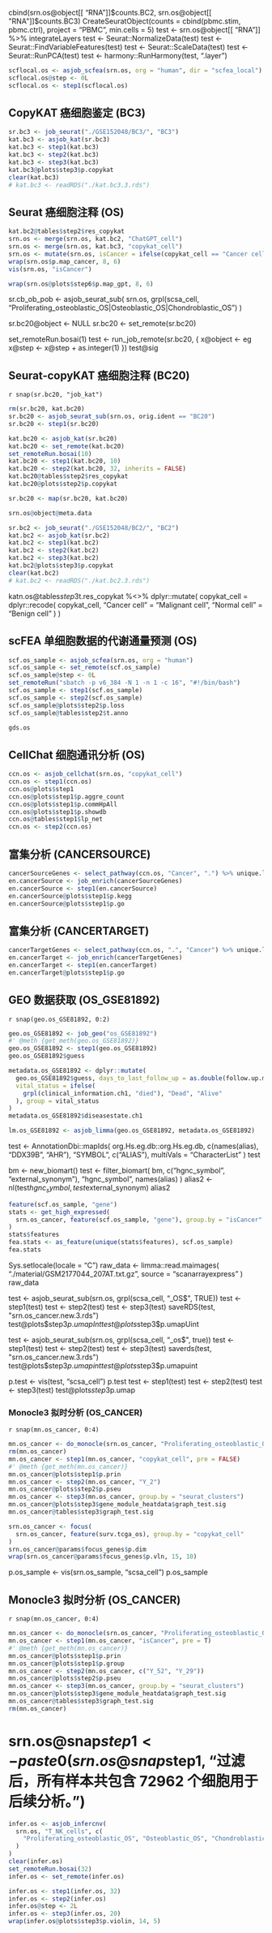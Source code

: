 cbind(srn.os@object[[ "RNA"]]$counts.BC2, srn.os@object[[ "RNA"]]$counts.BC3)
CreateSeuratObject(counts = cbind(pbmc.stim, pbmc.ctrl), project = "PBMC", min.cells = 5)
test <- srn.os@object[[ "RNA"]] %>% integrateLayers
test <- Seurat::NormalizeData(test)
test <- Seurat::FindVariableFeatures(test)
test <- Seurat::ScaleData(test)
test <- Seurat::RunPCA(test)
test <- harmony::RunHarmony(test, ".layer")


```r
scflocal.os <- asjob_scfea(srn.os, org = "human", dir = "scfea_local")
scflocal.os@step <- 0L
scflocal.os <- step1(scflocal.os)
```


## CopyKAT 癌细胞鉴定 (BC3)

```r
sr.bc3 <- job_seurat("./GSE152048/BC3/", "BC3")
kat.bc3 <- asjob_kat(sr.bc3)
kat.bc3 <- step1(kat.bc3)
kat.bc3 <- step2(kat.bc3)
kat.bc3 <- step3(kat.bc3)
kat.bc3@plots$step3$p.copykat
clear(kat.bc3)
# kat.bc3 <- readRDS("./kat.bc3.3.rds")
```

## Seurat 癌细胞注释 (OS)

```r
kat.bc2@tables$step2$res_copykat
srn.os <- merge(srn.os, kat.bc2, "ChatGPT_cell")
srn.os <- merge(srn.os, kat.bc3, "copykat_cell")
srn.os <- mutate(srn.os, isCancer = ifelse(copykat_cell == "Cancer cell", "Cancer", "Normal"))
wrap(srn.os$p.map_cancer, 8, 6)
vis(srn.os, "isCancer")

wrap(srn.os@plots$step6$p.map_gpt, 8, 6)
```

sr.cb_ob_pob <- asjob_seurat_sub(
  srn.os, grpl(scsa_cell, "Proliferating_osteoblastic_OS|Osteoblastic_OS|Chondroblastic_OS")
)

sr.bc20@object <- NULL
sr.bc20 <- set_remote(sr.bc20)

set_remoteRun.bosai(1)
test <- run_job_remote(sr.bc20, {
  x@object <- eg
  x@step <- x@step + as.integer(1)
})
test@sig

## Seurat-copyKAT 癌细胞注释 (BC20)

`r snap(sr.bc20, "job_kat")`

```r
rm(sr.bc20, kat.bc20)
sr.bc20 <- asjob_seurat_sub(srn.os, orig.ident == "BC20")
sr.bc20 <- step1(sr.bc20)

kat.bc20 <- asjob_kat(sr.bc20)
kat.bc20 <- set_remote(kat.bc20)
set_remoteRun.bosai(10)
kat.bc20 <- step1(kat.bc20, 10)
kat.bc20 <- step2(kat.bc20, 32, inherits = FALSE)
kat.bc20@tables$step2$res_copykat
kat.bc20@plots$step2$p.copykat

sr.bc20 <- map(sr.bc20, kat.bc20)

srn.os@object@meta.data

sr.bc2 <- job_seurat("./GSE152048/BC2/", "BC2")
kat.bc2 <- asjob_kat(sr.bc2)
kat.bc2 <- step1(kat.bc2)
kat.bc2 <- step2(kat.bc2)
kat.bc2 <- step3(kat.bc2)
kat.bc2@plots$step3$p.copykat
clear(kat.bc2)
# kat.bc2 <- readRDS("./kat.bc2.3.rds")
```

katn.os@tables$step3$t.res_copykat %<>%
  dplyr::mutate(
    copykat_cell = dplyr::recode(
      copykat_cell, "Cancer cell" = "Malignant cell", "Normal cell" = "Benign cell"
    )
  )

## scFEA 单细胞数据的代谢通量预测 (OS)

```r
scf.os_sample <- asjob_scfea(srn.os, org = "human")
scf.os_sample <- set_remote(scf.os_sample)
scf.os_sample@step <- 0L
set_remoteRun("sbatch -p v6_384 -N 1 -n 1 -c 16", "#!/bin/bash")
scf.os_sample <- step1(scf.os_sample)
scf.os_sample <- step2(scf.os_sample)
scf.os_sample@plots$step2$p.loss
scf.os_sample@tables$step2$t.anno

```

```r
gds.os
```

## CellChat 细胞通讯分析 (OS)

```r
ccn.os <- asjob_cellchat(srn.os, "copykat_cell")
ccn.os <- step1(ccn.os)
ccn.os@plots$step1
ccn.os@plots$step1$p.aggre_count
ccn.os@plots$step1$p.commHpAll
ccn.os@plots$step1$p.showdb
ccn.os@tables$step1$lp_net
ccn.os <- step2(ccn.os)
```

## 富集分析 (CANCERSOURCE)

```r
cancerSourceGenes <- select_pathway(ccn.os, "Cancer", ".") %>% unique.lps
en.cancerSource <- job_enrich(cancerSourceGenes)
en.cancerSource <- step1(en.cancerSource)
en.cancerSource@plots$step1$p.kegg
en.cancerSource@plots$step1$p.go
```

## 富集分析 (CANCERTARGET)

```r
cancerTargetGenes <- select_pathway(ccn.os, ".", "Cancer") %>% unique.lps
en.cancerTarget <- job_enrich(cancerTargetGenes)
en.cancerTarget <- step1(en.cancerTarget)
en.cancerTarget@plots$step1$p.go
```

## GEO 数据获取 (OS_GSE81892)

`r snap(geo.os_GSE81892, 0:2)`

```r
geo.os_GSE81892 <- job_geo("os_GSE81892")
#' @meth {get_meth(geo.os_GSE81892)}
geo.os_GSE81892 <- step1(geo.os_GSE81892)
geo.os_GSE81892$guess

metadata.os_GSE81892 <- dplyr::mutate(
  geo.os_GSE81892$guess, days_to_last_follow_up = as.double(follow.up.months.ch1) * 30,
  vital_status = ifelse(
    grpl(clinical_information.ch1, "died"), "Dead", "Alive"
  ), group = vital_status
)
metadata.os_GSE81892$diseasestate.ch1
```

```r
lm.os_GSE81892 <- asjob_limma(geo.os_GSE81892, metadata.os_GSE81892)
```


test <- AnnotationDbi::mapIds(
  org.Hs.eg.db::org.Hs.eg.db, c(names(alias), "DDX39B", "AHR"), 
  "SYMBOL", c("ALIAS"), multiVals = "CharacterList"
)
test

bm <- new_biomart()
test <- filter_biomart(
  bm, c("hgnc_symbol", "external_synonym"), "hgnc_symbol", names(alias)
)
alias2 <- nl(test$hgnc_symbol, test$external_synonym)
alias2

```r
feature(scf.os_sample, "gene")
stats <- get_high_expressed(
  srn.os_cancer, feature(scf.os_sample, "gene"), group.by = "isCancer"
)
stats$features
fea.stats <- as_feature(unique(stats$features), scf.os_sample)
fea.stats
```

Sys.setlocale(locale = "C")
raw_data <- limma::read.maimages(
  "./material/GSM2177044_207AT.txt.gz", source = "scanarrayexpress"
)
raw_data


test <- asjob_seurat_sub(srn.os, grpl(scsa_cell, "_OS$", TRUE))
test <- step1(test)
test <- step2(test)
test <- step3(test)
saveRDS(test, "srn.os_cancer.new.3.rds")
test@plots$step3$p.umapInt
test@plots$step3$p.umapUint

test <- asjob_seurat_sub(srn.os, grpl(scsa_cell, "_os$", true))
test <- step1(test)
test <- step2(test)
test <- step3(test)
saverds(test, "srn.os_cancer.new.3.rds")
test@plots$step3$p.umapint
test@plots$step3$p.umapuint

p.test <- vis(test, "scsa_cell")
p.test
test <- step1(test)
test <- step2(test)
test <- step3(test)
test@plots$step3$p.umap


### Monocle3 拟时分析 (OS_CANCER)

`r snap(mn.os_cancer, 0:4)`

```r
mn.os_cancer <- do_monocle(srn.os_cancer, "Proliferating_osteoblastic_OS", group.by = "copykat_cell")
rm(mn.os_cancer)
mn.os_cancer <- step1(mn.os_cancer, "copykat_cell", pre = FALSE)
#' @meth {get_meth(mn.os_cancer)}
mn.os_cancer@plots$step1$p.prin
mn.os_cancer <- step2(mn.os_cancer, "Y_2")
mn.os_cancer@plots$step2$p.pseu
mn.os_cancer <- step3(mn.os_cancer, group.by = "seurat_clusters")
mn.os_cancer@plots$step3$gene_module_heatdata$graph_test.sig
mn.os_cancer@tables$step3$graph_test.sig
```


```r
srn.os_cancer <- focus(
  srn.os_cancer, feature(surv.tcga_os), group.by = "copykat_cell"
)
srn.os_cancer@params$focus_genes$p.dim
wrap(srn.os_cancer@params$focus_genes$p.vln, 15, 10)
```

p.os_sample <- vis(srn.os_sample, "scsa_cell")
p.os_sample


## Monocle3 拟时分析 (OS_CANCER)

`r snap(mn.os_cancer, 0:4)`

```r
mn.os_cancer <- do_monocle(srn.os_cancer, "Proliferating_osteoblastic_OS", group.by = "scsa_cell")
mn.os_cancer <- step1(mn.os_cancer, "isCancer", pre = T)
#' @meth {get_meth(mn.os_cancer)}
mn.os_cancer@plots$step1$p.prin
mn.os_cancer@plots$step1$p.group
mn.os_cancer <- step2(mn.os_cancer, c("Y_52", "Y_29"))
mn.os_cancer@plots$step2$p.pseu
mn.os_cancer <- step3(mn.os_cancer, group.by = "seurat_clusters")
mn.os_cancer@plots$step3$gene_module_heatdata$graph_test.sig
mn.os_cancer@tables$step3$graph_test.sig
rm(mn.os_cancer)
```

# srn.os@snap$step1 <- paste0(srn.os@snap$step1, "过滤后，所有样本共包含 72962 个细胞用于后续分析。")

```r
infer.os <- asjob_infercnv(
  srn.os, "T_NK_cells", c(
    "Proliferating_osteoblastic_OS", "Osteoblastic_OS", "Chondroblastic_OS"
  )
)
clear(infer.os)
set_remoteRun.bosai(32)
infer.os <- set_remote(infer.os)

infer.os <- step1(infer.os, 32)
infer.os <- step2(infer.os)
infer.os@step <- 2L
infer.os <- step3(infer.os, 20)
wrap(infer.os@plots$step3$p.violin, 14, 5)

```
